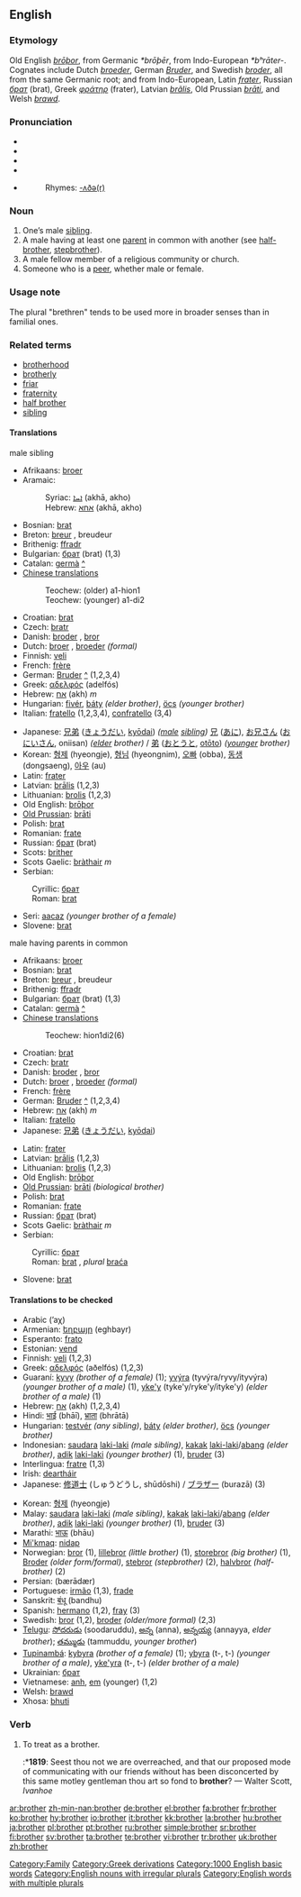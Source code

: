 ==English==

{{rank|deep|meet|interest|473|brother|I've|longer|paid}}

===Etymology===
Old English ''[[broþor|brōþor]]'', from Germanic ''*brōþēr'', from Indo-European ''*bʰrāter-''.  Cognates include Dutch ''[[broeder]]'', German ''[[Bruder]]'', and Swedish ''[[broder]]'', all from the same Germanic root; and from Indo-European, Latin ''[[frater]]'', Russian ''[[брат]]'' (brat), Greek ''[[φράτηρ]]'' (frater), Latvian ''[[brãlis]]'', Old Prussian ''[[brāti]]'', and Welsh ''[[brawd]]''.

===Pronunciation===
*{{AHD|brŭ''th'''ə(r)}}
*{{IPA|/ˈbrʌðə(r)/}}
*{{SAMPA|"brVD@(r)/}}
*{{audio|En-uk-brother.ogg|Audio (UK)}}
*{{audio|en-us-brother.ogg|Audio (US)}}
*:Rhymes: [[Rhymes:English:-ʌðə(r)|-ʌðə(r)]]

===Noun===
{{en-noun|pl= '''[[brothers]]''' ''or (archaic)'' '''[[brethren]]'''}}

# One’s male [[sibling]].
# A male having at least one [[parent]] in common with another (see [[half-brother]], [[stepbrother]]).
# A male fellow member of a religious community or church.
# Someone who is a [[peer]], whether male or female.

===Usage note===
<!--Usage note belongs in [[brothers]] (also?)-->
The plural "brethren" tends to be used more in broader senses than in familial ones.

===Related terms===
*[[brotherhood]]
*[[brotherly]]
*[[friar]]
*[[fraternity]]
*[[half brother]]
*[[sibling]]

====Translations====
;male sibling
{{top}}
*Afrikaans: [[broer]]
*Aramaic:
*:Syriac: [[ܐܚܐ]] (akhā, akho) {{m}}
*:Hebrew: [[אחא]] (akhā, akho) {{m}}
*Bosnian: [[brat#Bosnian|brat]] {{m}}
*Breton: [[breur]] {{m}}, breudeur {{p}}
*Brithenig: [[ffradr]] {{m}}
*Bulgarian: [[брат]] (brat) {{m}} (1,3)
*Catalan: [[germà]] {{m}} [[:ca:germà|^]] 
*[[brother/zh|Chinese translations]]
*:Teochew: (older) a1-hion1
*:Teochew: (younger) a1-di2
*Croatian: [[brat#Croatian|brat]] {{m}}
*Czech: [[bratr]] {{m}}
*Danish: [[broder]] {{c}}, [[bror]] {{c}}
*Dutch: [[broer]] {{m}}, [[broeder]] {{m}} ''(formal)''
*Finnish: [[veli]]
*French: [[frère]] {{m}}
*German: [[Bruder]] {{m}} [[:de:Bruder|^]] (1,2,3,4)
*Greek: [[αδελφός]] (adelfós) {{m}}
*Hebrew: [[אח]] (akh) ''m''
*Hungarian: [[fivér]], [[báty]] ''(elder brother)'', [[öcs]] ''(younger brother)''
*Italian: [[fratello]] {{m}} (1,2,3,4), [[confratello]] {{m}} (3,4)
{{mid}}
*Japanese: [[兄弟]] ([[きょうだい]], [[kyōdai]]) ''([[male]] [[sibling]])'' [[兄]] ([[あに]]), [[お兄さん]] ([[おにいさん]], oniisan) ''([[elder]] brother)'' / [[弟]] ([[おとうと]], [[otōto]]) ''([[younger]] brother)''
*Korean: [[형제]] (hyeongje), [[형님]] (hyeongnim), [[오빠]] (obba), [[동생]] (dongsaeng), [[아우]] (au)
*Latin: [[frater]] {{m}}
*Latvian: [[brālis]] {{m}} (1,2,3)
*Lithuanian: [[brolis]] {{m}} (1,2,3)
*Old English: [[broþor|brōþor]] {{m}}
*[[Old Prussian]]: [[brāti]]
*Polish: [[brat#Polish|brat]] {{m}}
*Romanian: [[frate]] {{m}}
*Russian: [[брат#Russian|брат]] (brat) {{m}}
*Scots: [[brither]]
*Scots Gaelic: [[bràthair]] ''m''
*Serbian:
:Cyrillic: [[брат#Serbian|брат]] {{m}}
:Roman: [[brat#Serbian|brat]] {{m}}
*Seri: [[aacaz]] ''(younger brother of a female)''
*Slovene: [[brat]] {{m}}
{{bottom}}

;male having parents in common
{{top}}
*Afrikaans: [[broer]]
*Bosnian: [[brat#Bosnian|brat]] {{m}}
*Breton: [[breur]] {{m}}, breudeur {{p}}
*Brithenig: [[ffradr]] {{m}}
*Bulgarian: [[брат]] (brat) {{m}} (1,3)
*Catalan: [[germà]] {{m}} [[:ca:germà|^]] 
*[[brother/zh|Chinese translations]]
*:Teochew: hion1di2(6) {{p}}
*Croatian: [[brat#Croatian|brat]] {{m}}
*Czech: [[bratr]] {{m}}
*Danish: [[broder]] {{c}}, [[bror]] {{c}}
*Dutch: [[broer]] {{m}}, [[broeder]] {{m}} ''(formal)''
*French: [[frère]] {{m}}
*German: [[Bruder]] {{m}} [[:de:Bruder|^]] (1,2,3,4)
*Hebrew: [[אח]] (akh) ''m''
*Italian: [[fratello]] {{m}}
*Japanese: [[兄弟]] ([[きょうだい]], [[kyōdai]])
{{mid}}
*Latin: [[frater]] {{m}}
*Latvian: [[brālis]] {{m}} (1,2,3)
*Lithuanian: [[brolis]] {{m}} (1,2,3)
*Old English: [[broþor|brōþor]] {{m}}
*[[Old Prussian]]: [[brāti]] ''(biological brother)''
*Polish: [[brat#Polish|brat]] {{m}}
*Romanian: [[frate]] {{m}}
*Russian: [[брат#Russian|брат]] (brat) {{m}}
*Scots Gaelic: [[bràthair]] ''m''
*Serbian:
:Cyrillic: [[брат#Serbian|брат]] {{m}}
:Roman: [[brat#Serbian|brat]] {{m}}, ''plural'' [[braća]]
*Slovene: [[brat]] {{m}}
{{bottom}}

====Translations to be checked====
{{top}}
*Arabic {{ARchar|[[اخ|أخ]]}} (’aχ) {{m}}
*Armenian: [[եղբայր]] (eghbayr)
*Esperanto: [[frato]]
*Estonian: [[vend]]
*Finnish: [[veli]] {{m}} (1,2,3)
*Greek: [[αδελφός]] (aðelfós) {{m}} (1,2,3)
*Guaraní: [[kyvy]] ''(brother of a female)'' (1); [[yvýra]] (tyvýra/ryvy/ityvýra) ''(younger brother of a male)'' (1), [[yke'y]] (tyke'y/ryke'y/ityke'y) ''(elder brother of a male)'' (1)
*Hebrew: [[אח]] (akh) {{m}} (1,2,3,4)
*Hindi: [[भाई]] (bhāī), [[भ्राता]] (bhrātā)
*Hungarian: [[testvér]] ''(any sibling)'', [[báty]] ''(elder brother)'', [[öcs]] ''(younger brother)''
*Indonesian: [[saudara]] [[laki-laki]] ''(male sibling)'', [[kakak]] [[laki-laki]]/[[abang]] ''(elder brother)'', [[adik]] [[laki-laki]] ''(younger brother)'' (1), [[bruder]] (3)
*Interlingua: [[fratre]] (1,3)
*Irish: [[deartháir]]
*Japanese: [[修道士]] (しゅうどうし, shūdōshi) / [[ブラザー]] (burazā) (3)
{{mid}}
*Korean: [[형제]] (hyeongje)
*Malay: [[saudara]] [[laki-laki]] ''(male sibling)'', [[kakak]] [[laki-laki]]/[[abang]] ''(elder brother)'', [[adik]] [[laki-laki]] ''(younger brother)'' (1), [[bruder]] (3)
*Marathi: [[भाऊ]] (bhāu)
*[[Mi'kmaq]]: [[nidap]]
*Norwegian: [[bror]] (1), [[lillebror]] ''(little brother)'' (1), [[storebror]] ''(big brother)'' (1), [[Broder]] ''(older form/formal)'', [[stebror]] ''(stepbrother)'' (2), [[halvbror]] ''(half-brother)'' (2)
*Persian: {{FAchar|[[برادر|بَرادَر]]}} (bærādær)
*Portuguese: [[irmão]] {{m}} (1,3), [[frade]]
*Sanskrit: [[बंधू]] (bandhu)
*Spanish: [[hermano]] {{m}} (1,2), [[fray]] (3)
*Swedish: [[bror]] (1,2), [[broder]] ''(older/more formal)'' (2,3)
*[[Telugu]]: [[సోదరుడు]] (soodaruddu), [[అన్న]] (anna), [[అన్నయ్య]] (annayya, ''elder brother''); [[తమ్ముడు]] (tammuddu, ''younger brother'')
*[[Tupinambá]]: [[kybyra]] ''(brother of a female)'' (1); [[ybyra]] (t-, t-) ''(younger brother of a male)'', [[yke'yra]] (t-, t-) ''(elder brother of a male)''
*Ukrainian: [[брат#Ukrainian|брат]] {{m}}
*Vietnamese: [[anh]], [[em]] (younger) (1,2)
*Welsh: [[brawd]] {{m}}
*Xhosa: [[bhuti]]
{{bottom}}

===Verb===
{{en-verb}}

# {{transitive}} To treat as a brother.
#:*'''1819''': Seest thou not we are overreached, and that our proposed mode of communicating with our friends without has been disconcerted by this same motley gentleman thou art so fond to '''brother'''? — Walter Scott, ''Ivanhoe''

[[Category:Family]]
[[Category:Greek derivations]]
[[Category:1000 English basic words]]
[[Category:English nouns with irregular plurals]]
[[Category:English words with multiple plurals]]

[[ar:brother]]
[[zh-min-nan:brother]]
[[de:brother]]
[[el:brother]]
[[fa:brother]]
[[fr:brother]]
[[ko:brother]]
[[hy:brother]]
[[io:brother]]
[[it:brother]]
[[kk:brother]]
[[la:brother]]
[[hu:brother]]
[[ja:brother]]
[[pl:brother]]
[[pt:brother]]
[[ru:brother]]
[[simple:brother]]
[[sr:brother]]
[[fi:brother]]
[[sv:brother]]
[[ta:brother]]
[[te:brother]]
[[vi:brother]]
[[tr:brother]]
[[uk:brother]]
[[zh:brother]]